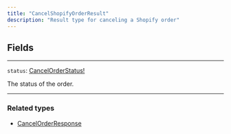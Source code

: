 ```yaml
---
title: "CancelShopifyOrderResult"
description: "Result type for canceling a Shopify order"
---
```


## Fields

---

`status`: [CancelOrderStatus!](/api-reference/cancelorderstatus)

The status of the order.

---

### Related types

* [CancelOrderResponse](/api-reference/cancelorderresponse)